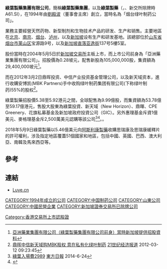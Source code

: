 '''綠葉製藥集團有限公司'''，簡稱'''綠葉製藥集團'''，以及'''綠葉製藥'''（'''{{lang-en|Luye Pharma Group Limited}}'''，{{hkex|2186}}、新交所除牌時A61.SI），在1994年由[[劉殿波|劉殿波]]（董事會主席）創立，當時名為「烟台绿叶制药公司」。

業務主要經營天然药物、新型制剂和生物技术产品的研发、生产和销售。主要地區在[[北京|北京]]、[[南京|南京]]、[[烟台|烟台]]、[[泸州|泸州]]，以及[[新加坡|新加坡]]设有生产和研发基地。該總部位於[[山东省|山东省]][[烟台市|烟台市]][[莱山区|莱山区]]宝源路9号，以及[[新加坡|新加坡]][[直落亚逸街|直落亚逸街]]137号5樓5室。

股份當時在2004年5月5日於[[新加坡交易所|新加坡交易所]]主板上市，而上市公司前身為「亞洲藥業集團有限公司」。招股價為0.28坡元，配售新股為105,000,000股，集資額為29,400,000坡元<ref>[http://info.sgx.com/webipo.nsf/IPOAttachmentsName/ASIAPHARM%20GROUP%20LTD/$File/Asiapharm-Unmarked+gatefold.pdf 亞洲藥業集團有限公司（綠葉製藥集團有限公司前身）當時新加坡提供招股資料]{{Dead link|date=2018年6月 |bot=InternetArchiveBot |fix-attempted=no }}</ref>。

而在2012年3月2日鼎晖投资、中信产业投资基金管理公司，以及新天域资本，進行收購安博凯(MBK Partners)手中收购绿叶制药集团有限公司(下称绿叶制药)55%的股权<ref>[http://capital.cyzone.cn/article/224182/ 鼎晖中信新天域购MBK股权 意在私有化绿叶制药] {{Wayback|url=http://capital.cyzone.cn/article/224182/ |date=20120501004344 }}[[21世纪经济报道|21世纪经济报道]] 2012-03-12 09:23:45</ref>。

綠葉製藥招股價5.38至5.92港元之間，全球配售為9.99億股，而集資額為53.78億至59.17億港元，售股大股東為綠葉投資、新天域（New Horizon）、鼎暉、CPE Greenery、花旗私募基金及新加坡政府投資公司（GIC）。另外惠理基金斥資1億美元、麥格理基金斥2,500萬美元認購等該公司<ref>[http://orientaldaily.on.cc/cnt/finance/20140624/00202_011.html 綠葉入場費2989] {{Wayback|url=http://orientaldaily.on.cc/cnt/finance/20140624/00202_011.html |date=20140628134900 }}[[東方日報|東方日報]] 2014-6-24</ref><ref>{{Cite web |url=http://www.hkexnews.hk/listedco/listconews/sehk/2014/0626/LTN20140626018_C.pdf |title=綠葉製藥集團有限公司提供招股資料 |accessdate=2014-06-25 |archive-date=2014-09-05 |archive-url=https://web.archive.org/web/20140905121832/http://www.hkexnews.hk/listedco/listconews/SEHK/2014/0626/LTN20140626018_C.pdf |dead-url=no }}</ref>。。

2018年5月9日綠葉製藥以5.46億美元向[[阿斯利康製藥|阿斯利康製藥]]收購思瑞康及思瑞康緩釋片的許可權利，涉及指定地區覆蓋51個國家和地區，包括中國、英國、巴西、澳大利亞、南韓及馬來西亞等。

==參考==
{{REFLIST}}

==連結==
*[http://www.luye.cn Luye.cn] {{Wayback|url=http://www.luye.cn/ |date=20190326051847 }}

[[CATEGORY:1994年成立的公司|CATEGORY:1994年成立的公司]]
[[CATEGORY:中国制药公司|CATEGORY:中国制药公司]]
[[CATEGORY:山東公司|CATEGORY:山東公司]]
[[CATEGORY:中國民營企業|CATEGORY:中國民營企業]]
[[CATEGORY:新加坡證券交易所已除牌公司|CATEGORY:新加坡證券交易所已除牌公司]]
[[Category:香港交易所上市認股證|Category:香港交易所上市認股證]]